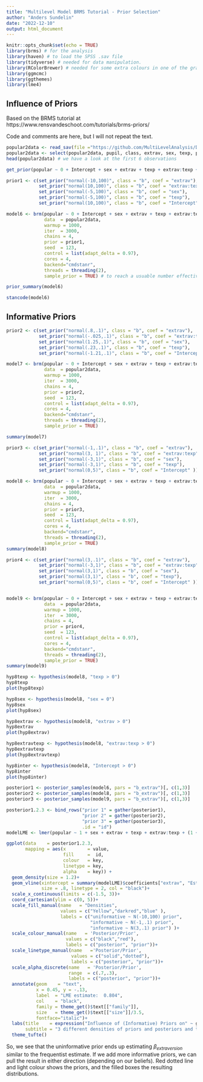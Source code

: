 ```yaml
---
title: "Multilevel Model BRMS Tutorial - Prior Selection"
author: "Anders Sundelin"
date: "2022-12-10"
output: html_document
---
```


```r
knitr::opts_chunk$set(echo = TRUE)
library(brms) # for the analysis
library(haven) # to load the SPSS .sav file
library(tidyverse) # needed for data manipulation.
library(RColorBrewer) # needed for some extra colours in one of the graphs
library(ggmcmc)
library(ggthemes)
library(lme4)
```

## Influence of Priors

Based on the BRMS tutorial at https://www.rensvandeschoot.com/tutorials/brms-priors/

Code and comments are here, but I will not repeat the text.

```r
popular2data <- read_sav(file ="https://github.com/MultiLevelAnalysis/Datasets-third-edition-Multilevel-book/blob/master/chapter%202/popularity/SPSS/popular2.sav?raw=true")
popular2data <- select(popular2data, pupil, class, extrav, sex, texp, popular) # we select just the variables we will use
head(popular2data) # we have a look at the first 6 observations
```

```r
get_prior(popular ~ 0 + Intercept + sex + extrav + texp + extrav:texp + (1 + extrav | class), data = popular2data)
```

```r
prior1 <- c(set_prior("normal(-10,100)", class = "b", coef = "extrav"),
            set_prior("normal(10,100)", class = "b", coef = "extrav:texp"),
            set_prior("normal(-5,100)", class = "b", coef = "sex"),
            set_prior("normal(-5,100)", class = "b", coef = "texp"),
            set_prior("normal(10,100)", class = "b", coef = "Intercept" ))
```

```r
model6 <- brm(popular ~ 0 + Intercept + sex + extrav + texp + extrav:texp + (1 + extrav|class), 
              data  = popular2data, 
              warmup = 1000,
              iter  = 3000, 
              chains = 4, 
              prior = prior1,
              seed  = 123,
              control = list(adapt_delta = 0.97),
              cores = 4,
              backend="cmdstanr",
              threads = threading(2),
              sample_prior = TRUE) # to reach a usuable number effective samples in the posterior distribution of the interaction effect, we need many more iteration. This sampler will take quite some time and you might want to run it with a few less iterations.
```

```r
prior_summary(model6)
```

```r
stancode(model6)
```

## Informative Priors


```r
prior2 <- c(set_prior("normal(.8,.1)", class = "b", coef = "extrav"),
            set_prior("normal(-.025,.1)", class = "b", coef = "extrav:texp"),
            set_prior("normal(1.25,.1)", class = "b", coef = "sex"),
            set_prior("normal(.23,.1)", class = "b", coef = "texp"),
            set_prior("normal(-1.21,.1)", class = "b", coef = "Intercept" ))

model7 <- brm(popular ~ 0 + Intercept + sex + extrav + texp + extrav:texp + (1 + extrav|class), 
              data  = popular2data,
              warmup = 1000,
              iter  = 3000, 
              chains = 4, 
              prior = prior2,
              seed  = 123, 
              control = list(adapt_delta = 0.97),
              cores = 4,
              backend="cmdstanr",
              threads = threading(2),
              sample_prior = TRUE)

```
```r
summary(model7)
```


```r
prior3 <- c(set_prior("normal(-1,.1)", class = "b", coef = "extrav"),
            set_prior("normal(3, 1)", class = "b", coef = "extrav:texp"),
            set_prior("normal(-3,1)", class = "b", coef = "sex"),
            set_prior("normal(-3,1)", class = "b", coef = "texp"),
            set_prior("normal(0,5)", class = "b", coef = "Intercept" ))

model8 <- brm(popular ~ 0 + Intercept + sex + extrav + texp + extrav:texp + (1 + extrav|class), 
              data  = popular2data,
              warmup = 1000,
              iter  = 3000,
              chains = 4, 
              prior = prior3,
              seed  = 123,
              control = list(adapt_delta = 0.97),
              cores = 4,
              backend="cmdstanr",
              threads = threading(2),
              sample_prior = TRUE)
summary(model8)
```

```r
prior4 <- c(set_prior("normal(3,.1)", class = "b", coef = "extrav"),
            set_prior("normal(-3,1)", class = "b", coef = "extrav:texp"),
            set_prior("normal(3,1)", class = "b", coef = "sex"),
            set_prior("normal(3,1)", class = "b", coef = "texp"),
            set_prior("normal(0,5)", class = "b", coef = "Intercept" ))


model9 <- brm(popular ~ 0 + Intercept + sex + extrav + texp + extrav:texp + (1 + extrav|class), 
              data  = popular2data,
              warmup = 1000,
              iter  = 3000, 
              chains = 4, 
              prior = prior4,
              seed  = 123, 
              control = list(adapt_delta = 0.97),
              cores = 4,
              backend="cmdstanr",
              threads = threading(2),
              sample_prior = TRUE)
summary(model9)
```

```r
hyp8texp <- hypothesis(model8, "texp > 0")
hyp8texp
plot(hyp8texp)
```

```r
hyp8sex <- hypothesis(model8, "sex = 0")
hyp8sex
plot(hyp8sex)
```

```r
hyp8extrav <- hypothesis(model8, "extrav > 0")
hyp8extrav
plot(hyp8extrav)

```

```r
hyp8extravtexp <- hypothesis(model8, "extrav:texp > 0")
hyp8extravtexp
plot(hyp8extravtexp)

```

```r
hyp8inter <- hypothesis(model8, "Intercept > 0")
hyp8inter
plot(hyp8inter)

```

```r
posterior1 <- posterior_samples(model6, pars = "b_extrav")[, c(1,3)]
posterior2 <- posterior_samples(model8, pars = "b_extrav")[, c(1,3)]
posterior3 <- posterior_samples(model9, pars = "b_extrav")[, c(1,3)]

posterior1.2.3 <- bind_rows("prior 1" = gather(posterior1),
                            "prior 2" = gather(posterior2), 
                            "prior 3" = gather(posterior3), 
                            .id = "id")
modelLME <- lmer(popular ~ 1 + sex + extrav + texp + extrav:texp + (1 + extrav | class), data = popular2data)

ggplot(data    = posterior1.2.3, 
       mapping = aes(x        = value,
                     fill     =  id, 
                     colour   = key,
                     linetype = key, 
                     alpha    = key)) +
  geom_density(size = 1.2)+
  geom_vline(xintercept = summary(modelLME)$coefficients["extrav", "Estimate"], # add the frequentist solution too
             size = .8, linetype = 2, col = "black")+ 
  scale_x_continuous(limits = c(-1.5, 3))+
  coord_cartesian(ylim = c(0, 5))+
  scale_fill_manual(name   = "Densities", 
                    values = c("Yellow","darkred","blue" ), 
                    labels = c("uniformative ~ N(-10,100) prior",
                               "informative ~ N(-1,.1) prior",
                               "informative ~ N(3,.1) prior") )+
  scale_colour_manual(name   = 'Posterior/Prior', 
                      values = c("black","red"), 
                      labels = c("posterior", "prior"))+
  scale_linetype_manual(name   ='Posterior/Prior', 
                        values = c("solid","dotted"), 
                        labels = c("posterior", "prior"))+
  scale_alpha_discrete(name   = 'Posterior/Prior', 
                       range  = c(.7,.3), 
                       labels = c("posterior", "prior"))+
  annotate(geom    = "text", 
           x = 0.45, y = -.13,
           label  = "LME estimate:  0.804", 
           col    = "black", 
           family = theme_get()$text[["family"]], 
           size   = theme_get()$text[["size"]]/3.5, 
           fontface="italic")+
  labs(title    = expression("Influence of (Informative) Priors on" ~ gamma[Extraversion]),
       subtitle = "3 different densities of priors and posteriors and the LME estimate")+
  theme_tufte()
```

So, we see that the uninformative prior ends up estimating $\beta_{extraversion}$ similar to the frequentist estimate.
If we add more informative priors, we can pull the result in either direction (depending on our beliefs).
Red dotted line and light colour shows the priors, and the filled boxes the resulting distributions.
